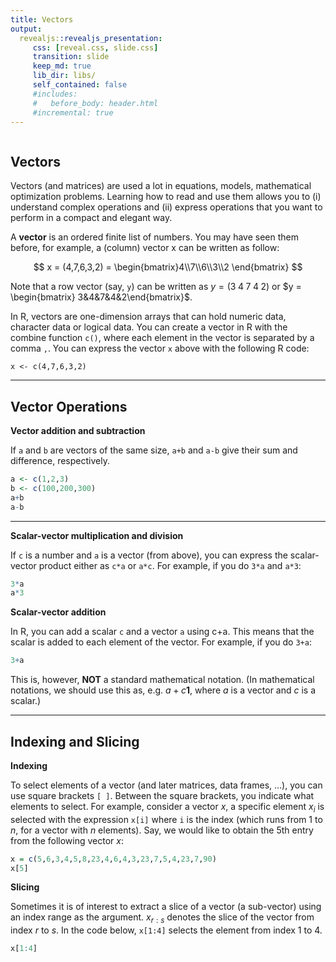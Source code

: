 ```yaml
---
title: Vectors
output:
  revealjs::revealjs_presentation:
     css: [reveal.css, slide.css]
     transition: slide
     keep_md: true
     lib_dir: libs/
     self_contained: false
     #includes: 
     #   before_body: header.html
     #incremental: true
---
```


```r
```
## Vectors

Vectors (and matrices) are used a lot in equations, models, mathematical
optimization problems. Learning how to read and use them allows you to
(i) understand complex operations and (ii) express operations that you
want to perform in a compact and elegant way.

A **vector** is an ordered finite list of numbers. You may have seen
them before, for example, a (column) vector x can be written as follow:

$$ x = (4,7,6,3,2) = \begin{bmatrix}4\\7\\6\\3\\2 \end{bmatrix} $$

Note that a row vector (say, `y`) can be written as
$y = (3\;4\;7\;4\;2)$ or $y = \begin{bmatrix} 3&4&7&4&2\end{bmatrix}$.

In R, vectors are one-dimension arrays that can hold numeric data,
character data or logical data. You can create a vector in R with the
combine function `c()`, where each element in the vector is separated by
a comma `,`. You can express the vector `x` above with the following R
code:

```
x <- c(4,7,6,3,2)
```
---

## Vector Operations

**Vector addition and subtraction** 

If `a` and `b` are vectors of the same size, `a+b` and `a-b` give their sum and difference, respectively.

```r
a <- c(1,2,3)
b <- c(100,200,300)
a+b
a-b
```

---

**Scalar-vector multiplication and division** 

If `c` is a number and `a` is a vector (from above), you can express the scalar-vector product either as `c*a` or `a*c`. For example, if you do `3*a` and `a*3`:

```r
3*a
a*3
```

**Scalar-vector addition** 

In R, you can add a scalar `c` and a vector `a` using c+a. This means that the scalar is added to each element of the vector. For example, if you do `3+a`:

```r
3+a
```
This is, however, **NOT** a standard mathematical notation. (In mathematical notations, we should use this as, e.g. $a + c \mathbf{1}$, where $a$ is a vector and $c$ is a scalar.)

---

## Indexing and Slicing

**Indexing** 

To select elements of a vector (and later matrices, data frames, ...), you can use square brackets `[ ]`. Between the square brackets, you indicate what elements to select. For example, consider a vector $x$, a specific element $x_i$ is selected with the expression `x[i]` where `i` is the index (which runs from 1 to $n$, for a vector with $n$ elements). Say, we would like to obtain the 5th entry from the following vector $x$:
```r
x = c(5,6,3,4,5,8,23,4,6,4,3,23,7,5,4,23,7,90)
x[5]
```


**Slicing** 

Sometimes it is of interest to extract a slice of a vector (a sub-vector) using an index range as the argument. $x_{r:s}$ denotes the slice of the vector from index $r$ to $s$. In the code below, `x[1:4]` selects the element from index 1 to 4.
```r
x[1:4]
```

